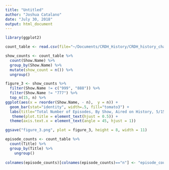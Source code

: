 ```yaml
---
title: "Untitled"
author: "Joshua Catalano"
date: "July 30, 2018"
output: html_document
---
```

```r
library(ggplot2)
```

```r

count_table <- read.csv(file="~/Documents/CRDH_History/CRDH_history_channel/frequency_data.csv", header=TRUE, sep=",")

show_counts <- count_table %>% 
  count(Show.Name) %>% 
  group_by(Show.Name) %>% 
  mutate(show_count = n()) %>% 
  ungroup()

```



```r
figure_3 <- show_counts %>% 
  filter(Show.Name != c("999", "888")) %>%
  filter(Show.Name != "777") %>%
  top_n(15, n) %>%
ggplot(aes(x = reorder(Show.Name, - n),  y = n)) + 
  geom_bar(stat="identity", width=.5, fill="tomato3") + 
  labs(title="Total Number of Episodes, By Show, Aired on History, 5/15/18 - 6/13/18", x = "Show", y = "Number of episodes aired") + 
   theme(plot.title = element_text(hjust = 0.5)) +
  theme(axis.text.x = element_text(angle = 45, hjust = 1))
```

```r
ggsave("figure_3.png", plot = figure_3, height = 8, width = 11)
```



```r
episode_counts <- count_table %>% 
  count(Title) %>% 
  group_by(Title) %>% 
    ungroup()
  
colnames(episode_counts)[colnames(episode_counts)=="n"] <- "episode_count"

```

